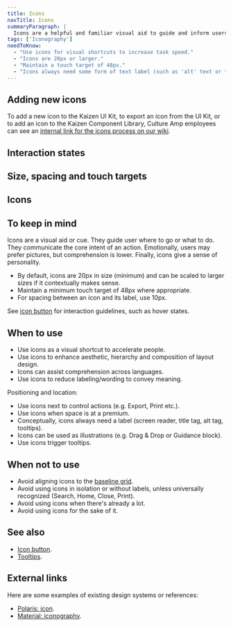 ```yaml
---
title: Icons
navTitle: Icons
summaryParagraph: |
  Icons are a helpful and familiar visual aid to guide and inform users. Not just for aesthetics, they provide humanity by defining hierarchy for information and shaping a page’s composition, helping to make our product more approachable and usable.
tags: ['Iconography']
needToKnow:
  - "Use icons for visual shortcuts to increase task speed."
  - "Icons are 20px or larger."
  - "Maintain a touch target of 48px."
  - "Icons always need some form of text label (such as 'alt' text or tooltips)."
---
```



## Adding new icons

To add a new icon to the Kaizen UI Kit, to export an icon from the UI Kit, or to add an icon to the Kaizen Component Library, Culture Amp employees can see an [internal link for the icons process on our wiki](https://cultureamp.atlassian.net/wiki/spaces/Prod/pages/154211094/Icon+Process).

## Interaction states

<InteractionStatesDemo />

## Size, spacing and touch targets

<IconSizeSpaceTouch />

## Icons

<IconGrid />

<!--

<IconGrid category="Actions" />

<IconGrid category="Informational" />

<IconGrid category="Directional" />

<IconGrid category="Users" />

<IconGrid category="Views" />

<IconGrid category="Surveys" />

<IconGrid category="Sentiment" />

<IconGrid category="Navigational/Effectiveness" />

<IconGrid category="Navigational/Engagement" />

<IconGrid category="Navigational/Global" />

 -->

## To keep in mind

Icons are a visual aid or cue. They guide user where to go or what to do. They communicate the core intent of an action. Emotionally, users may prefer pictures, but comprehension is lower. Finally, icons give a sense of personality.

- By default, icons are 20px in size (minimum) and can be scaled to larger sizes if it contextually makes sense.
- Maintain a minimum touch target of 48px where appropriate.
- For spacing between an icon and its label, use 10px.

See [icon button](/components/icon-button/) for interaction guidelines, such as hover states.

## When to use

- Use icons as a visual shortcut to accelerate people.
- Use icons to enhance aesthetic, hierarchy and composition of layout design.
- Icons can assist comprehension across languages.
- Use icons to reduce labeling/wording to convey meaning.

Positioning and location:

- Use icons next to control actions (e.g. Export, Print etc.).
- Use icons when space is at a premium.
- Conceptually, icons always need a label (screen reader, title tag, alt tag, tooltips).
- Icons can be used as illustrations (e.g. Drag & Drop or Guidance block).
- Use icons trigger tooltips.

## When not to use

- Avoid aligning icons to the [baseline grid](../vertical-rhythm-and-baseline-grid).
- Avoid using icons in isolation or without labels, unless universally recognized (Search, Home, Close, Print).
- Avoid using icons when there's already a lot.
- Avoid using icons for the sake of it.

## See also

- [Icon button](/components/icon-button/).
- [Tooltips](/components/tooltip/).

## External links

Here are some examples of existing design systems or references:

- [Polaris: icon](https://polaris.shopify.com/components/images-and-icons/icon#navigation).
- [Material: iconography](https://material.io/design/iconography/product-icons.html).
